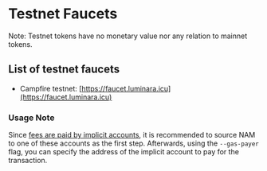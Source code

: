 
# Testnet Faucets

<Callout type="warning">
Note: Testnet tokens have no monetary value nor any relation to mainnet tokens.
</Callout>

## List of testnet faucets

- Campfire testnet: [https://faucet.luminara.icu](https://faucet.luminara.icu)

### Usage Note
Since [fees are paid by implicit accounts](../../users/fees.mdx), it is recommended to source NAM to one of these accounts as the first step. Afterwards, using the `--gas-payer` flag, you can specify the address of the implicit account to pay for the transaction.

